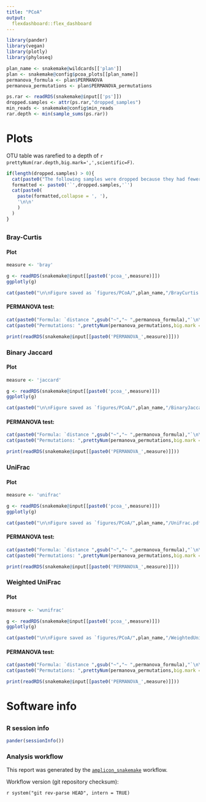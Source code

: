 ```yaml
---
title: "PCoA"
output: 
  flexdashboard::flex_dashboard
---
```


```r
library(pander)
library(vegan)
library(plotly)
library(phyloseq)
```

```r
plan_name <- snakemake@wildcards[['plan']]
plan <- snakemake@config$pcoa_plots[[plan_name]]
permanova_formula <- plan$PERMANOVA
permanova_permutations <- plan$PERMANOVA_permutations
```

```r
ps.rar <- readRDS(snakemake@input[['ps']])
dropped.samples <- attr(ps.rar,"dropped_samples")
min_reads <- snakemake@config$min_reads
rar.depth <- min(sample_sums(ps.rar))
```


Plots
=====================================

OTU table was rarefied to a depth of `r prettyNum(rar.depth,big.mark=',',scientific=F)`.

```r
if(length(dropped.samples) > 0){
  cat(paste0("The following samples were dropped because they had fewer than ",prettyNum(min_reads,scientific=F,big.mark=',')," total reads:\n\n"))
  formatted <- paste0('`',dropped.samples,'`')
  cat(paste0(
    paste(formatted,collapse = ', '),
    '\n\n'
    )
  )
}
```


## {.tabset}

### Bray-Curtis

#### Plot

```r
measure <- 'bray'
```

```r
g <- readRDS(snakemake@input[[paste0('pcoa_',measure)]])
ggplotly(g)
```

```r
cat(paste0("\n\nFigure saved as `figures/PCoA/",plan_name,"/BrayCurtis.pdf`"))
```

#### PERMANOVA test:

```r
cat(paste0("Formula: `distance ",gsub("~","~ ",permanova_formula),"`\n\n"))
cat(paste0("Permutations: ",prettyNum(permanova_permutations,big.mark = ',',scientific=F),"\n"))
```

```r
print(readRDS(snakemake@input[[paste0('PERMANOVA_',measure)]]))
```

### Binary Jaccard

#### Plot

```r
measure <- 'jaccard'
```

```r
g <- readRDS(snakemake@input[[paste0('pcoa_',measure)]])
ggplotly(g)
```

```r
cat(paste0("\n\nFigure saved as `figures/PCoA/",plan_name,"/BinaryJaccard.pdf`"))
```

#### PERMANOVA test:

```r
cat(paste0("Formula: `distance ",gsub("~","~ ",permanova_formula),"`\n\n"))
cat(paste0("Permutations: ",prettyNum(permanova_permutations,big.mark = ',',scientific=F),"\n"))
```

```r
print(readRDS(snakemake@input[[paste0('PERMANOVA_',measure)]]))
```

### UniFrac

#### Plot

```r
measure <- 'unifrac'
```

```r
g <- readRDS(snakemake@input[[paste0('pcoa_',measure)]])
ggplotly(g)
```

```r
cat(paste0("\n\nFigure saved as `figures/PCoA/",plan_name,"/UniFrac.pdf`"))
```

#### PERMANOVA test:

```r
cat(paste0("Formula: `distance ",gsub("~","~ ",permanova_formula),"`\n\n"))
cat(paste0("Permutations: ",prettyNum(permanova_permutations,big.mark = ',',scientific=F),"\n"))
```

```r
print(readRDS(snakemake@input[[paste0('PERMANOVA_',measure)]]))
```

### Weighted UniFrac

#### Plot

```r
measure <- 'wunifrac'
```

```r
g <- readRDS(snakemake@input[[paste0('pcoa_',measure)]])
ggplotly(g)
```

```r
cat(paste0("\n\nFigure saved as `figures/PCoA/",plan_name,"/WeightedUniFrac.pdf`"))
```

#### PERMANOVA test:

```r
cat(paste0("Formula: `distance ",gsub("~","~ ",permanova_formula),"`\n\n"))
cat(paste0("Permutations: ",prettyNum(permanova_permutations,big.mark = ',',scientific=F),"\n"))
```

```r
print(readRDS(snakemake@input[[paste0('PERMANOVA_',measure)]]))
```

Software info
=====================================

## {.tabset}

### R session info

```r
pander(sessionInfo())
```

### Analysis workflow

This report was generated by the [`amplicon_snakemake`](https://github.com/gputzel/amplicon_snakemake) workflow.

Workflow version (git repository checksum):

`r system("git rev-parse HEAD", intern = TRUE)`